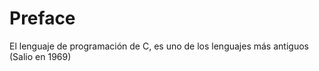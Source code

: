 # Preface {.unnumbered}

El lenguaje de programación de C, es uno de los lenguajes más antiguos (Salio en 1969)

